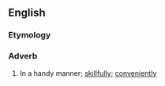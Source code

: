 ==English==

===Etymology===
{{suffix|handy|ly|lang=en}}

===Adverb===
{{en-adv}}

# {{lb|en|mostly|US}} In a handy manner; [[skillfully]]; [[conveniently]]